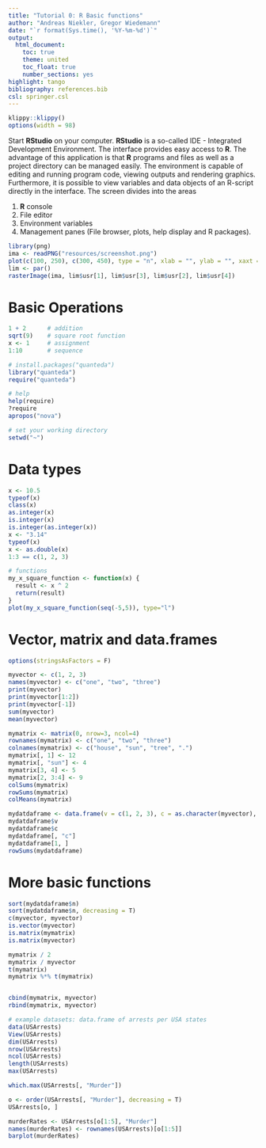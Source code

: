 ```yaml
---
title: "Tutorial 0: R Basic functions"
author: "Andreas Niekler, Gregor Wiedemann"
date: "`r format(Sys.time(), '%Y-%m-%d')`"
output: 
  html_document:
    toc: true
    theme: united
    toc_float: true
    number_sections: yes
highlight: tango
bibliography: references.bib
csl: springer.csl
---
```

```r
klippy::klippy()
options(width = 98)
```
Start **RStudio** on your computer. **RStudio** is a so-called IDE - Integrated Development Environment. The interface provides easy access to **R**. The advantage of this application is that **R** programs and files as well as a project directory can be managed easily. The environment is capable of editing and running program code, viewing outputs and rendering graphics. Furthermore, it is possible to view variables and data objects of an R-script directly in the interface. The screen divides into the areas

1. **R** console
2. File editor
3. Environment variables
4. Management panes (File browser, plots, help display and R packages).

```r
library(png)
ima <- readPNG("resources/screenshot.png")
plot(c(100, 250), c(300, 450), type = "n", xlab = "", ylab = "", xaxt = "n",yaxt = "n")
lim <- par()
rasterImage(ima, lim$usr[1], lim$usr[3], lim$usr[2], lim$usr[4])
```


# Basic Operations


```r
1 + 2      # addition
sqrt(9)    # square root function
x <- 1     # assignment
1:10       # sequence

# install.packages("quanteda") 
library("quanteda")
require("quanteda")

# help
help(require) 
?require
apropos("nova")

# set your working directory
setwd("~") 
```

# Data types

```r
x <- 10.5
typeof(x)
class(x)
as.integer(x)
is.integer(x)
is.integer(as.integer(x))
x <- "3.14"
typeof(x)
x <- as.double(x)
1:3 == c(1, 2, 3)

# functions
my_x_square_function <- function(x) {
  result <- x ^ 2
  return(result)
}
plot(my_x_square_function(seq(-5,5)), type="l")
```

# Vector, matrix and data.frames

```r
options(stringsAsFactors = F)

myvector <- c(1, 2, 3)
names(myvector) <- c("one", "two", "three")
print(myvector)
print(myvector[1:2])
print(myvector[-1])
sum(myvector)
mean(myvector)

mymatrix <- matrix(0, nrow=3, ncol=4)
rownames(mymatrix) <- c("one", "two", "three")
colnames(mymatrix) <- c("house", "sun", "tree", ".")
mymatrix[, 1] <- 12
mymatrix[, "sun"] <- 4
mymatrix[3, 4] <- 5
mymatrix[2, 3:4] <- 9
colSums(mymatrix)
rowSums(mymatrix)
colMeans(mymatrix)

mydatdaframe <- data.frame(v = c(1, 2, 3), c = as.character(myvector), n = c("one", "two", "three"))
mydatdaframe$v
mydatdaframe$c
mydatdaframe[, "c"]
mydatdaframe[1, ]
rowSums(mydatdaframe)
```


# More basic functions

```r
sort(mydatdaframe$n)
sort(mydatdaframe$n, decreasing = T)
c(myvector, myvector)
is.vector(myvector)
is.matrix(mymatrix)
is.matrix(myvector)

mymatrix / 2
mymatrix / myvector
t(mymatrix)
mymatrix %*% t(mymatrix)


cbind(mymatrix, myvector)
rbind(mymatrix, myvector)

# example datasets: data.frame of arrests per USA states
data(USArrests)
View(USArrests)
dim(USArrests)
nrow(USArrests)
ncol(USArrests)
length(USArrests)
max(USArrests)

which.max(USArrests[, "Murder"])

o <- order(USArrests[, "Murder"], decreasing = T)
USArrests[o, ]

murderRates <- USArrests[o[1:5], "Murder"]
names(murderRates) <- rownames(USArrests)[o[1:5]]
barplot(murderRates)

```
